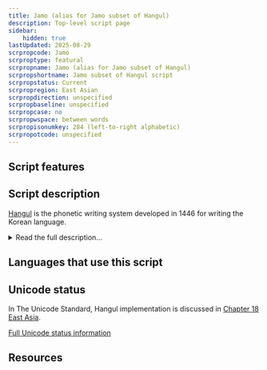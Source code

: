 ```yaml
---
title: Jamo (alias for Jamo subset of Hangul)
description: Top-level script page
sidebar:
    hidden: true
lastUpdated: 2025-08-29
scrpropcode: Jamo
scrproptype: featural
scrpropname: Jamo (alias for Jamo subset of Hangul)
scrpropshortname: Jamo subset of Hangul script
scrpropstatus: Current
scrpropregion: East Asian
scrpropdirection: unspecified
scrpropbaseline: unspecified
scrpropcase: no
scrpropwspace: between words
scrpropisonumkey: 284 (left-to-right alphabetic)
scrpropotcode: unspecified
---
```



## Script features

<ScriptInfo />

## Script description

[Hangul](/scrlang/scripts/hang) is the phonetic writing system developed in 1446 for writing the Korean language.

<details>
<summary>Read the full description...</summary>The Unicode Standard contains both the complete set of precomposed modern Hangul syllable blocks and a set of conjoining Hangul Jamo. These are the individual letters which combine to form Hangul syllables. There are 51 letters which make up the script: 14 simple consonant, 5 glottalized double letters, 11 consonant clusters, 6 simple vowels, 11 diphthongs, and 4 simple iotized (that is, preceded by a y sound) vowels. Spoken Korean employs syllables of V, VC, VCC, CV, CVC and CVCC configurations. In writing, jamo are grouped into syllable blocks by modifying their size, shape and position to reflect their position in the spoken syllable.

The shape of each jamo reflects the articulation of sound it represents, with particular elements relating to place and manner of articulation, or to iotation of vowels. For example, the symbol ㅁ /m/ is a picture of two pursed lips, ㅂ /b/ is the same shape but with two elongated strokes representing the plosive manner of articulation. Consonant jamo are comprised of vertical, horizontal and diagonal lines, as well as curves and circles. Vowel jamo consist of vertical and horizontal lines only. The shape of vowels is based on a horizontal line representing the earth (yin), a point or short stroke representing the sun (yang), and a vertical line representing mankind.

The conjoining Hangul Jamo can be used to represent all of the modern Hangul syllable blocks, as well as the ancient syllable blocks used in Old Korean.
</details>

## Languages that use this script

<WsList script='Jamo' wsMax='5' />

## Unicode status

In The Unicode Standard, Hangul implementation is discussed in [Chapter 18 East Asia](http://www.unicode.org/versions/latest/ch18.pdf).


[Full Unicode status information](/scrlang/unicode/jamo-unicode)

## Resources

<ScriptResources detailSummary='seemore' />

